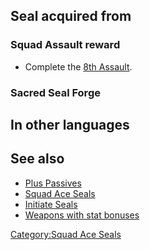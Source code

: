 {{Passive
|type=S
|exclusive=0
|1name=Squad Ace H 1
|1tagid=SID_第8迷宮の覇者1
|1effect=Grants Res+1.
|1cost=30
|1next=-
|2name=Squad Ace H 2
|2tagid=SID_第8迷宮の覇者2
|2effect=Grants Res+2.
|2cost=60
|2next=-
|3name=Squad Ace H 3
|3tagid=SID_第8迷宮の覇者3
|3effect=Grants Res+3.
|3cost=120
|statModifiers1=0,0,0,0,1
|alt1name=Squad Ace C 1
|alt2name=Squad Ace C 2
|alt3name=Squad Ace C 3
|statModifiers2=0,0,0,0,2
|statModifiers3=0,0,0,0,3
|canUseMove={{MoveList|all}}
|canUseWeapon={{WeaponList|all}}
|properties=
}}
==Seal acquired from==
===Squad Assault reward===
* Complete the [[8th Assault]].
===Sacred Seal Forge===
{{SealCosts
|seals=Squad Ace H 1;Squad Ace H 2;Squad Ace H 3
|badgeColor=Transparent
|costs1=-
|costs2=60;200;50
|costs3=400;1000;100
}}
==In other languages==
{{OtherLanguages
|japanese=第８迷宮の覇者
|german=Überfall-Ass H
|spanishEU=As del asalto H
|spanishLA=As del asalto H
|french=Assaut réussi H
|italian=Asso squadra H
|chineseTW=第８迷宮的霸王
|portuguese=Esquadrão ás H
}}
==See also==
* [[Plus Passives]]
* [[Squad Ace Seals]]
* [[Initiate Seals]]
* [[:Category:Weapons with stat bonuses|Weapons with stat bonuses]]
{{Seals Navbox}}
[[Category:Squad Ace Seals]]
